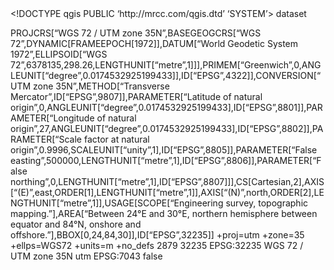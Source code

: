 <!DOCTYPE qgis PUBLIC 'http://mrcc.com/qgis.dtd' 'SYSTEM'>
<qgis version="3.30.1-'s-Hertogenbosch">
  <identifier></identifier>
  <parentidentifier></parentidentifier>
  <language></language>
  <type>dataset</type>
  <title></title>
  <abstract></abstract>
  <contact>
    <name></name>
    <organization></organization>
    <position></position>
    <voice></voice>
    <fax></fax>
    <email></email>
    <role></role>
  </contact>
  <links/>
  <dates/>
  <fees></fees>
  <encoding></encoding>
  <crs>
    <spatialrefsys nativeFormat="Wkt">
      <wkt>PROJCRS["WGS 72 / UTM zone 35N",BASEGEOGCRS["WGS 72",DYNAMIC[FRAMEEPOCH[1972]],DATUM["World Geodetic System 1972",ELLIPSOID["WGS 72",6378135,298.26,LENGTHUNIT["metre",1]]],PRIMEM["Greenwich",0,ANGLEUNIT["degree",0.0174532925199433]],ID["EPSG",4322]],CONVERSION["UTM zone 35N",METHOD["Transverse Mercator",ID["EPSG",9807]],PARAMETER["Latitude of natural origin",0,ANGLEUNIT["degree",0.0174532925199433],ID["EPSG",8801]],PARAMETER["Longitude of natural origin",27,ANGLEUNIT["degree",0.0174532925199433],ID["EPSG",8802]],PARAMETER["Scale factor at natural origin",0.9996,SCALEUNIT["unity",1],ID["EPSG",8805]],PARAMETER["False easting",500000,LENGTHUNIT["metre",1],ID["EPSG",8806]],PARAMETER["False northing",0,LENGTHUNIT["metre",1],ID["EPSG",8807]]],CS[Cartesian,2],AXIS["(E)",east,ORDER[1],LENGTHUNIT["metre",1]],AXIS["(N)",north,ORDER[2],LENGTHUNIT["metre",1]],USAGE[SCOPE["Engineering survey, topographic mapping."],AREA["Between 24°E and 30°E, northern hemisphere between equator and 84°N, onshore and offshore."],BBOX[0,24,84,30]],ID["EPSG",32235]]</wkt>
      <proj4>+proj=utm +zone=35 +ellps=WGS72 +units=m +no_defs</proj4>
      <srsid>2879</srsid>
      <srid>32235</srid>
      <authid>EPSG:32235</authid>
      <description>WGS 72 / UTM zone 35N</description>
      <projectionacronym>utm</projectionacronym>
      <ellipsoidacronym>EPSG:7043</ellipsoidacronym>
      <geographicflag>false</geographicflag>
    </spatialrefsys>
  </crs>
  <extent>
    <spatial dimensions="2" maxz="0" maxx="0" maxy="0" minz="0" minx="0" crs="EPSG:32235" miny="0"/>
    <temporal>
      <period>
        <start></start>
        <end></end>
      </period>
    </temporal>
  </extent>
</qgis>
